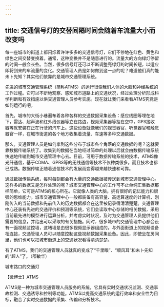 ```yaml
---
---
---
```

title: 交通信号灯的交替间隔时间会随着车流量大小而改变吗
---




每一座城市的街道上都闪烁着许许多多的交通信号灯，它们不停地在红色、黄色和绿色之间交替变换着。通常，这种变换并不是随意进行的。流量大的方向绿灯停留的时间一般会长些。当然，很多信号灯还可以不断调整亮绿灯的时间长短，以适应即将到来的车流量的变化。交通管理人员是如何做到这一点的呢？难道他们真的能未卜先知？其实他们依靠的是城市交通管理系统。



先进的城市交通管理系统（简称ATMS）的运行很像我们人体的大脑和神经系统的工作过程。它可以不断地观察、感知城市道路上的交通状况，经过处理分析形成科学判断和有效措施以供交通管理人员参考实施。现在就让我们来看看ATMS究竟是如何运行的吧。



首先，城市的大街小巷遍布着各种各样的交通数据采集设备：感应线圈等埋在地下，雷达、超声波和红外线仪器等立在路边，视频采集器等挂在空中，GPS接收器等就安装在正在行驶的汽车上。这些设备就像我们的视觉器官、听觉器官和触觉器官一样，在城市街道的各个地方收集着流量、车速等多种交通数据。



那么，交通管理人员是如何拿到这些分布于城市各个角落的交通数据的呢？这就要靠数据传输系统了。收集到的数据在当地经过简单的处理以后就会由数据传输系统快速地传输到城市交通管理中心去。目前，可用于数据传输系统的技术，ATMS像光纤通信，基于CDMA、GPRS等的无线通信等技术不仅种类很多，而且技术也都已成熟。数据传输正随着通信技术的发展而变得越来越快速和可靠。

通过数据传输系统，每时每刻都会有大量的交通数据被传送到城市交通管理中心。这样多的数据又是怎样处理的呢？城市交通管理中心的工作可不止单纯汇集数据那样简单，它可是ATMS的核心所在。它就像人类的大脑，拥有很好的记忆能力和很强的思维能力。城市交通管理中心一般都装备有高容量、高运算速度的计算机，刚刚传入的当前数据和先前传入的历史数据都会在这里被记录得清清楚楚。交通管理中心还装有先进的交通评价和预测等系统，它们会读取中心存储的相关数据，采用当前最先进的模型进行运算分析，并考虑实时状况，及时为交通管理人员提供他们需要的信息，并给出可以采取的有关措施。同时，很多城市的交通管理中心都会设有一面视频监控墙，这堵墙是由很多视频显示器组成的，与外面街道上的视频设备相连接，交通管理人员可以随意控制这些视频数据采集设备。因此，即使坐在房间里，他们也可以把城市街道上的交通状况看得清清楚楚。

有了ATMS，我们的交通管理人员就真的变成了“千里眼”、“顺风耳”和未卜先知的“超人”了。（邵敏华）

城市路口的交通灯





【微博士】ATMS

ATMS是一种为城市交通管理人员服务的系统，它具有实时交通状况监测、交通事故检测、交通诱导和控制等功能。ATMS以提高交通系统的运行效率和安全性为目标，融合了实时交通数据的采集、传输和分析技术。